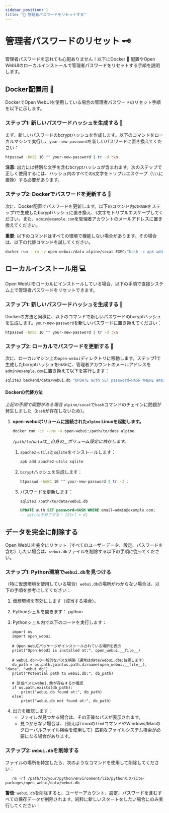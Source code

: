 ```yaml
---
sidebar_position: 1
title: "🔑 管理者パスワードをリセットする"
---
```


# 管理者パスワードのリセット 🗝️

管理者パスワードを忘れても心配ありません！以下にDocker 🐳 配置やOpen WebUIのローカルインストールで管理者パスワードをリセットする手順を説明します。

## Docker配置用 🐳

DockerでOpen WebUIを使用している場合の管理者パスワードのリセット手順を以下に示します。

### ステップ1: 新しいパスワードハッシュを生成する 🔐

まず、新しいパスワードのbcryptハッシュを作成します。以下のコマンドをローカルマシンで実行し、`your-new-password`を新しいパスワードに置き換えてください：

```bash
htpasswd -bnBC 10 "" your-new-password | tr -d :\n
```

**注意:** 出力には特別な文字を含むbcryptハッシュが含まれます。次のステップで正しく使用するには、ハッシュ内のすべての`$`文字をトリプルエスケープ（`\\\`に置換）する必要があります。

### ステップ2: Dockerでパスワードを更新する 🔄

次に、Docker配置でパスワードを更新します。以下のコマンド内の`HASH`をステップ1で生成したbcryptハッシュに置き換え、`$`文字をトリプルエスケープしてください。また、`admin@example.com`を管理者アカウントのメールアドレスに置き換えてください。

**重要:** 以下のコマンドはすべての環境で機能しない場合があります。その場合は、以下の代替コマンドを試してください。

```bash
docker run --rm -v open-webui:/data alpine/socat EXEC:"bash -c apk add sqlite && echo UPDATE auth SET password=\HASH\ WHERE email=\admin@example.com\; | sqlite3 /data/webui.db", STDIO
```

## ローカルインストール用 💻

Open WebUIをローカルにインストールしている場合、以下の手順で直接システム上で管理者パスワードをリセットできます。

### ステップ1: 新しいパスワードハッシュを生成する 🔐

Dockerの方法と同様に、以下のコマンドで新しいパスワードのbcryptハッシュを生成します。`your-new-password`を新しいパスワードに置き換えてください：

```bash
htpasswd -bnBC 10 "" your-new-password | tr -d :\n
```

### ステップ2: ローカルでパスワードを更新する 🔄

次に、ローカルマシン上の`open-webui`ディレクトリに移動します。ステップ1で生成したbcryptハッシュを`HASH`に、管理者アカウントのメールアドレスを`admin@example.com`に置き換えて以下を実行します：

```bash
sqlite3 backend/data/webui.db "UPDATE auth SET password=HASH WHERE email=admin@example.com;"
```


#### Dockerの代替方法

_上記の手順で問題がある場合_ `alpine/socat`で`bash`コマンドのチェインに問題が発生しました（`bash`が存在しないため）。

1. **open-webuiボリュームに接続された`alpine` Linuxを起動します。**

    ```bash
    docker run -it --rm -v open-webui:/path/to/data alpine
    ```
    _`/path/to/data`は__自身の__ボリューム設定に依存します。_

    1. `apache2-utils`と`sqlite`をインストールします：

        ```sh
        apk add apache2-utils sqlite
        ```
    1. `bcrypt`ハッシュを生成します：

        ```sh
        htpasswd -bnBC 10 "" your-new-password | tr -d :
        ```

    1. パスワードを更新します：

        ```sh
        sqlite3 /path/to/data/webui.db
        ```

        ```sql
        UPDATE auth SET password=HASH WHERE email=admin@example.com;
        -- sqliteを終了する： [Ctrl + d]
        ```
## データを完全に削除する

Open WebUIを完全にリセット（すべてのユーザーデータ、設定、パスワードを含む）したい場合は、`webui.db`ファイルを削除する以下の手順に従ってください。

### ステップ1: Python環境で`webui.db`を見つける

（特に仮想環境を使用している場合）`webui.db`の場所がわからない場合は、以下の手順を参考にしてください：

1. 仮想環境を有効にします（該当する場合）。
2. Pythonシェルを開きます：
   python

3. Pythonシェル内で以下のコードを実行します：
```
   import os
   import open_webui

   # Open WebUIパッケージがインストールされている場所を表示
   print("Open WebUI is installed at:", open_webui.__file__)

   # webui.dbへの一般的なパスを構築（通常はdata/webui.dbに位置します）
   db_path = os.path.join(os.path.dirname(open_webui.__file__), "data", "webui.db")
   print("Potential path to webui.db:", db_path)

   # 該当パスにwebui.dbが存在するか確認
   if os.path.exists(db_path):
       print("webui.db found at:", db_path)
   else:
       print("webui.db not found at:", db_path)
```
4. 出力を確認します：
   - ファイルが見つかる場合は、その正確なパスが表示されます。
   - 見つからない場合は、（例えばLinuxの`find`コマンドやWindows/Macのグローバルファイル検索を使用して）広範なファイルシステム検索が必要になる場合があります。

### ステップ2: `webui.db`を削除する

ファイルの場所を特定したら、次のようなコマンドを使用して削除してください：

```
   rm -rf /path/to/your/python/environment/lib/pythonX.X/site-packages/open_webui/data/webui.db
```

**警告:** `webui.db`を削除すると、ユーザーアカウント、設定、パスワードを含むすべての保存データが削除されます。純粋に新しいスタートをしたい場合にのみ実行してください！

        

